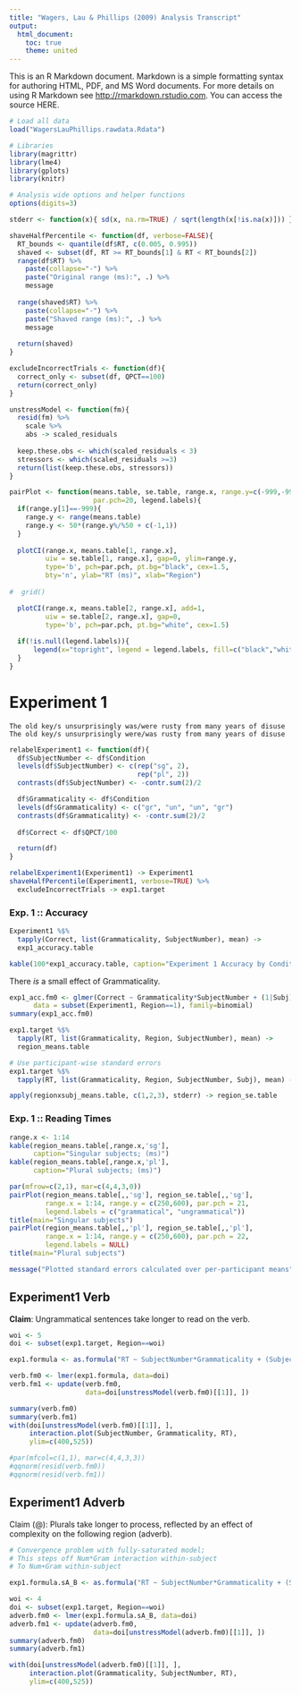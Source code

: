 ```yaml
---
title: "Wagers, Lau & Phillips (2009) Analysis Transcript"
output: 
  html_document:
    toc: true
    theme: united
---
```


This is an R Markdown document. Markdown is a simple formatting syntax for authoring HTML, PDF, and MS Word documents. For more details on using R Markdown see <http://rmarkdown.rstudio.com>. You can access the source HERE.

```r
# Load all data
load("WagersLauPhillips.rawdata.Rdata")

# Libraries
library(magrittr)
library(lme4)
library(gplots)
library(knitr)

# Analysis wide options and helper functions
options(digits=3)

stderr <- function(x){ sd(x, na.rm=TRUE) / sqrt(length(x[!is.na(x)])) }

shaveHalfPercentile <- function(df, verbose=FALSE){
  RT_bounds <- quantile(df$RT, c(0.005, 0.995))
  shaved <- subset(df, RT >= RT_bounds[1] & RT < RT_bounds[2])
  range(df$RT) %>%
    paste(collapse="-") %>%
    paste("Original range (ms):", .) %>%
    message
  
  range(shaved$RT) %>%
    paste(collapse="-") %>%
    paste("Shaved range (ms):", .) %>%
    message
  
  return(shaved)
}

excludeIncorrectTrials <- function(df){
  correct_only <- subset(df, QPCT==100)
  return(correct_only)
}

unstressModel <- function(fm){
  resid(fm) %>%
    scale %>%
    abs -> scaled_residuals
  
  keep.these.obs <- which(scaled_residuals < 3)
  stressors <- which(scaled_residuals >=3)
  return(list(keep.these.obs, stressors))
}

pairPlot <- function(means.table, se.table, range.x, range.y=c(-999,-999), 
                     par.pch=20, legend.labels){
  if(range.y[1]==-999){
    range.y <- range(means.table)
    range.y <- 50*(range.y%/%50 + c(-1,1)) 
  }
  
  plotCI(range.x, means.table[1, range.x],
         uiw = se.table[1, range.x], gap=0, ylim=range.y,
         type='b', pch=par.pch, pt.bg="black", cex=1.5, 
         bty='n', ylab="RT (ms)", xlab="Region")
  
#  grid()

  plotCI(range.x, means.table[2, range.x], add=1,
         uiw = se.table[2, range.x], gap=0,
         type='b', pch=par.pch, pt.bg="white", cex=1.5)
  
  if(!is.null(legend.labels)){
      legend(x="topright", legend = legend.labels, fill=c("black","white"), bty='n')
  }
}
```

# Experiment 1

```
The old key/s unsurprisingly was/were rusty from many years of disuse
The old key/s unsurprisingly were/was rusty from many years of disuse
```

```r

relabelExperiment1 <- function(df){
  df$SubjectNumber <- df$Condition
  levels(df$SubjectNumber) <- c(rep("sg", 2),
                                rep("pl", 2))
  contrasts(df$SubjectNumber) <- -contr.sum(2)/2

  df$Grammaticality <- df$Condition
  levels(df$Grammaticality) <- c("gr", "un", "un", "gr")
  contrasts(df$Grammaticality) <- -contr.sum(2)/2
  
  df$Correct <- df$QPCT/100

  return(df)
}

relabelExperiment1(Experiment1) -> Experiment1
shaveHalfPercentile(Experiment1, verbose=TRUE) %>%
  excludeIncorrectTrials -> exp1.target
```

### Exp. 1 :: Accuracy

```r
Experiment1 %$%
  tapply(Correct, list(Grammaticality, SubjectNumber), mean) ->
  exp1_accuracy.table

kable(100*exp1_accuracy.table, caption="Experiment 1 Accuracy by Condition", format="pandoc")
```

There *is* a small effect of Grammaticality.

```r


exp1_acc.fm0 <- glmer(Correct ~ Grammaticality*SubjectNumber + (1|Subj) + (1|Item), 
      data = subset(Experiment1, Region==1), family=binomial)
summary(exp1_acc.fm0)
```

```r
exp1.target %$%
  tapply(RT, list(Grammaticality, Region, SubjectNumber), mean) -> 
  region_means.table

# Use participant-wise standard errors
exp1.target %$%
  tapply(RT, list(Grammaticality, Region, SubjectNumber, Subj), mean) -> regionxsubj_means.table

apply(regionxsubj_means.table, c(1,2,3), stderr) -> region_se.table
```

### Exp. 1 :: Reading Times

```r
range.x <- 1:14
kable(region_means.table[,range.x,'sg'], 
      caption="Singular subjects; (ms)")
kable(region_means.table[,range.x,'pl'], 
      caption="Plural subjects; (ms)")
```

```r
par(mfrow=c(2,1), mar=c(4,4,3,0))
pairPlot(region_means.table[,,'sg'], region_se.table[,,'sg'], 
         range.x = 1:14, range.y = c(250,600), par.pch = 21,
         legend.labels = c("grammatical", "ungrammatical"))
title(main="Singular subjects")
pairPlot(region_means.table[,,'pl'], region_se.table[,,'pl'], 
         range.x = 1:14, range.y = c(250,600), par.pch = 22,
         legend.labels = NULL)
title(main="Plural subjects")

message("Plotted standard errors calculated over per-participant means")

```

## Experiment1 Verb

**Claim**: Ungrammatical sentences take longer to read on the verb.

```r
woi <- 5
doi <- subset(exp1.target, Region==woi)

exp1.formula <- as.formula("RT ~ SubjectNumber*Grammaticality + (SubjectNumber*Grammaticality|Subj) + (SubjectNumber*Grammaticality|Item)")

verb.fm0 <- lmer(exp1.formula, data=doi)
verb.fm1 <- update(verb.fm0, 
                   data=doi[unstressModel(verb.fm0)[[1]], ])

summary(verb.fm0)
summary(verb.fm1)
with(doi[unstressModel(verb.fm0)[[1]], ],
     interaction.plot(SubjectNumber, Grammaticality, RT),
     ylim=c(400,525))

#par(mfcol=c(1,1), mar=c(4,4,3,3))
#qqnorm(resid(verb.fm0))
#qqnorm(resid(verb.fm1))
```


## Experiment1 Adverb

Claim (@): Plurals take longer to process, reflected by an effect of complexity on the following region (adverb).

```r
# Convergence problem with fully-saturated model;
# This steps off Num*Gram interaction within-subject
# To Num+Gram within-subject

exp1.formula.sA_B <- as.formula("RT ~ SubjectNumber*Grammaticality + (SubjectNumber+Grammaticality|Subj) + (SubjectNumber*Grammaticality|Item)")

woi <- 4
doi <- subset(exp1.target, Region==woi)
adverb.fm0 <- lmer(exp1.formula.sA_B, data=doi)
adverb.fm1 <- update(adverb.fm0,
                     data=doi[unstressModel(adverb.fm0)[[1]], ])
summary(adverb.fm0)
summary(adverb.fm1)

with(doi[unstressModel(adverb.fm0)[[1]], ],
     interaction.plot(Grammaticality, SubjectNumber, RT),
     ylim=c(400,525))
```

